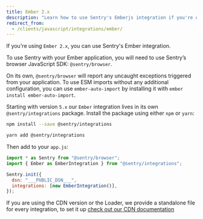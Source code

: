 ```yaml
---
title: Ember 2.x
description: "Learn how to use Sentry's Emberjs integration if you're using Ember 2.x"
redirect_from:
  - /clients/javascript/integrations/ember/
---
```


If you're using `Ember 2.x`, you can use Sentry's Ember integration.

To use Sentry with your Ember application, you will need to use Sentry’s browser JavaScript SDK: `@sentry/browser`.

On its own, `@sentry/browser` will report any uncaught exceptions triggered from your application.
To use ESM imports without any additional configuration, you can use `ember-auto-import`
by installing it with `ember install ember-auto-import`.

Starting with version `5.x` our `Ember` integration lives in its own `@sentry/integrations` package.
Install the package using either `npm` or `yarn`:

```bash {tabTitle:npm}
npm install --save @sentry/integrations
```

```bash {tabTitle:yarn}
yarn add @sentry/integrations
```

Then add to your `app.js`:

```javascript
import * as Sentry from "@sentry/browser";
import { Ember as EmberIntegration } from "@sentry/integrations";

Sentry.init({
  dsn: "___PUBLIC_DSN___",
  integrations: [new EmberIntegration()],
});
```

If you are using the CDN version or the Loader, we provide a standalone file for every integration, to set it up [check out our CDN documentation](/platforms/javascript/install/cdn)

<!-- TODO-ADD-VERIFICATION-EXAMPLE -->
